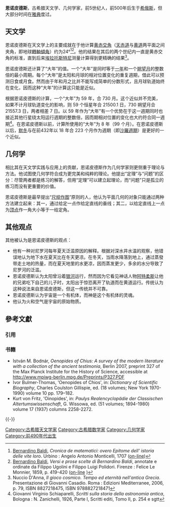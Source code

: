 '''恩诺皮德斯'''，古希腊天文学、几何学家，前5世纪人，前500年后生于[[希俄斯|希俄斯]]，但大部分时间在[[雅典|雅典]]度过。

==天文学==
恩诺皮德斯在天文学上的主要成就在于他计算[[黄赤交角|黄赤交角]]（[[天赤道|天赤道]]与[[黄道|黄道]]两平面之间夹角，即地球[[轉軸傾角|轉軸傾角]]）约为24°<ref>[[贝纳丁诺·巴耳蒂|Bernardino Baldi]], ''Cronica de matematici: overo Epitome dell' istoria delle vite loro''. Urbino : Angelo Antonio Monticelli, 1707 ([http://books.google.it/books?id=cWe4AAAAIAAJ&pg=PA5&dq=enopide+chio on-line])</ref><ref>[[贝纳丁诺·巴耳蒂|Bernardino Baldi]], ''Versi e prose scelte di Bernardino Baldi'', annotate e ordinate da Filippo Ugolini e Filippo Luigi Polidori. Firenze : Felice Le Monnier, 1859, p. 419-420 ([http://books.google.it/books?id=dE8PAAAAIAAJ&pg=PA419&dq=enopide+chio+inauthor:Baldi+inauthor:Bernardino&lr=&as_brr=0&as_pt=ALLTYPES#PPA419,M1  on-line] {{Wayback|url=http://books.google.it/books?id=dE8PAAAAIAAJ&pg=PA419&dq=enopide+chio+inauthor:Baldi+inauthor:Bernardino&lr=&as_brr=0&as_pt=ALLTYPES#PPA419,M1 |date=20150227042707 }})</ref>。他的结果在其后的两个世纪内一直是黄赤交角的标准，直到后来[[埃拉托斯特尼|埃拉托斯特尼]]测量计算得到更精确的结果<ref>Nuccio D'Anna, ''Il gioco cosmico. Tempo ed eternità nell'antica Grecia''. Presentazione di Giovanni Casadio. Roma : Edizioni Mediterranee, 2006, p. 79, ISBN 8827218475, ISBN 9788827218471</ref>。

恩诺皮德斯还计算了“大年”的值。一个“大年”是同时等于[[恒星年|一年]]和一个[[朔望月|朔望月]]的整数倍的最小周期。每个“大年”是太阳和月球的相对位置变化的重复週期，借此可以预测日食或月食。然而由于年和月之比并不能写成简单的分数形式，且月球轨道始终在变化，因而这种“大年”的计算这只能是近似。

根据恩诺皮德斯的计算，一个“大年”为 59 年，合 730 月。这个近似并不完美，如果不计月球轨道变化的影响，则 59 个恒星年合 21500.1 日，730 朔望月合 21557.3 日，两者相差 7 日。以 59 年作为“大年”有一个优势在于这一週期同时也接近其他行星绕太阳运行週期的整数倍，因而期相对位置的变化也大约符合同一週期<ref>Giovanni Virginio Schiaparelli, ''Scritti sulla storia della astronomia antica'', Bologna : N. Zanichelli, 1926, Parte I, Scritti editi, Tomo II, p. 254 e sgtt</ref>。在恩诺皮德斯以前，计算所使用的“大年”为 8 年（99 个月）。在恩诺皮德斯以后，[[默冬|默冬]]与{{le|优克泰蒙|Euctemon}}在前432年以 18 年合 223 个月作为週期（即[[沙羅週期|沙羅週期]]）是更好的一个近似。

==几何学==
相比其在天文学实践与应用上的贡献，恩诺皮德斯作为几何学家则更侧重于理论与方法。他试图使几何学符合成为更完美和纯粹的理论。他提出“定理”与“问题”的区分：尽管两者都是练习的解答，但用“定理”可以建立起理论，而“问题”只是孤立的练习而没有更重要的价值。

恩诺皮德斯是最早提出“[[尺规作图|尺规作图]]”原则的人，他认为平面几何的对象只能通过两种方法建立起来：其一，通过给定一点作给定直线的垂线；其二，以给定直线上一点为[[頂點_(幾何)|顶点]]作一角大小等于一给定角。

==其他观点==
其他被认为是恩诺皮德斯的观点：

*他有一种对尼罗河每年夏天泛滥原因的解释。根据对深水井水温的观察，他错误地认为地下水在夏天比在冬天更凉。在冬天，当雨水降落到地上，通过蒸發带走土地的热量，而在夏天地里的水更凉，因而蒸发更少，多余的水分导致了尼罗河的泛滥。
*恩诺皮德斯认为太阳曾沿着[[银河|银河]]运行，然而因为它看见神话人物[[阿特柔斯|阿特柔斯]]让他的兄弟{{le|梯厄斯忒斯|Thyestes}}吃下自己的儿子时，太阳出于惊恐离开了轨道而在黄道运行。传统认为这种说法来自恩诺皮德斯，但这一传统并不可靠。
*恩诺皮德斯认为宇宙是一个有机体，而神是这个有机体的灵魂。
*他认为火和空气是宇宙的原始物质。

== 參考文獻 ==
=== 引用 ===
{{Reflist|2}}

=== 书籍 ===
* István M. Bodnár, ''Oenopides of Chius: A survey of the modern literature with a collection of the ancient testimonia'', Berlin 2007, preprint 327 of the Max Planck Institute for the History of Science, accessible at [http://www.mpiwg-berlin.mpg.de/Preprints/P327.PDF http://www.mpiwg-berlin.mpg.de/Preprints/P327.PDF] {{Wayback|url=http://www.mpiwg-berlin.mpg.de/Preprints/P327.PDF |date=20070609162529 }}
* Ivor Bulmer-Thomas, 'Oenopides of Chios', in: ''Dictionary of Scientific Biography'', Charles Coulston Gillispie, ed. (18 volumes; New York 1970-1990) volume 10 pp. 179–182.
* Kurt von Fritz, 'Oinopides', in: ''Paulys Realencyclopädie der Classischen Altertumswissenschaft'', G. Wissowa, ed. (51 volumes; 1894-1980) volume 17 (1937) columns 2258-2272.

{{-}}
{{古希臘數學}}
{{古希臘天文學}}

{{Authority control}}
{{DEFAULTSORT:Oenopides}}
[[Category:古希腊天文学家|Category:古希腊天文学家]]
[[Category:古希腊数学家|Category:古希腊数学家]]
[[Category:几何学家|Category:几何学家]]
[[Category:前490年代出生|Category:前490年代出生]]